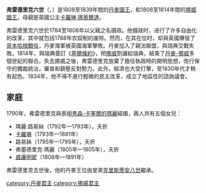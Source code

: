 {{for|士瓦本公爵|腓特烈六世 (士瓦本)}}
{{Infobox royalty
| name         = 弗雷德里克六世
| image        = Fiedrichvidenmark.jpg
| caption      = 弗雷德里克六世的肖像，F.C. Grøger于约1808年作。
| succession   = [[丹麦君主列表|丹麦国王]]
| reign        = 1808年3月13日-1839年12月3日（{{age in years and days|1808|3|13|1839|12|3|age=no}}）
| predecessor  = [[克里斯蒂安七世|克里斯蒂安七世]]
| successor    = [[克里斯蒂安八世|克里斯蒂安八世]]
| succession1  = [[挪威君主列表|挪威国王]]
| reign1       = 1808年3月13日-1814年2月7日（{{age in years and days|1808|3|13|1814|2|7|age=no}}）
| predecessor1 = [[克里斯蒂安七世|克里斯蒂安七世]]
| successor1   = [[克里斯蒂安·弗雷德里克|克里斯蒂安·弗雷德里克]]
| spouse       = [[黑森-卡塞爾的瑪麗_(1767-1852)|黑森-卡塞爾的瑪麗]]
| house        = [[歐登堡王朝|歐登堡王朝]]
| father       = [[克里斯蒂安七世|克里斯蒂安七世]]
| mother       = [[卡羅琳·瑪蒂爾達_(大不列顛)|英國的卡羅琳·瑪蒂爾達]]
| birth_date   = 1768年1月28日
| birth_place  = [[哥本哈根|哥本哈根]][[克里斯蒂安堡宫|克里斯蒂安堡宫]]
| death_date   = 1839年12月3日 （71岁）
| death_place  = [[哥本哈根|哥本哈根]][[阿马林堡宫|阿马林堡宫]]
| religion     = [[信义宗|信义宗]]
}}
'''弗雷德里克六世'''（{{lang|da|Frederik 6.}}，{{bd|1768年|1月28日|1839年|12月3日|catIdx=F}}）是1808至1839年間的[[丹麥君主列表|丹麥國王]]，和1808至1814年間的[[挪威君主列表|挪威國王]]。母親是英國公主[[卡羅琳·瑪蒂爾達_(大不列顛)|卡羅琳·瑪蒂爾達]]。

弗雷德里克六世於1784至1808年以父親之名摄政。他摄政时，进行了许多自由化的改革，其中就包括1788年农奴制的废除。然而，在其在位时，却與英國爆發了[[哥本哈根戰役_(1801年)|哥本哈根戰役]]，丹麥海軍被英國海軍擊敗。丹麥加入了親法聯盟，與瑞典交戰失敗。1814年，與瑞典簽訂《[[基爾條約|基爾條約]]》，把[[挪威|挪威]]割讓給瑞典，結束了[[丹麥-挪威|丹麥-挪威]]多個世紀的聯合。失去挪威之後，弗雷德里克放棄了擔任執政時的開明思想，改行保守的獨裁統治，審查和鎮壓反對勢力。此外，經濟也大受打擊，至1830年代才稍有起色。1834年，他不得不進行輕微的民主改革，成立了地區性的諮詢議會。

== 家庭 ==
1790年，弗雷德里克與表姐[[黑森-卡塞爾的瑪麗_(1767-1852)|黑森-卡塞爾的瑪麗]]結婚，兩人共有五個女兒：
* 瑪麗·路易絲（1792年—1793年），夭折
* [[卡羅琳公主_(丹麥)|卡羅琳]]（1793年—1881年）
* 路易絲（1795年—1795年），夭折
* 弗蕾德里克·瑪麗（1805年—1805年），夭折
* [[丹麥的威廉明妮|威廉明妮]]（1808年—1891年）

弗雷德里克去世後，他的丹麥王位由堂弟[[克里斯蒂安八世|克里斯蒂安八世]]繼承。

{{丹麥君主}}
{{挪威君主}}
{{Napoleonic Wars}}
{{Authority control}}
{{DEFAULTSORT: Frederik 06}}
[[category:丹麥君主|category:丹麥君主]]
[[category:挪威君主|category:挪威君主]]